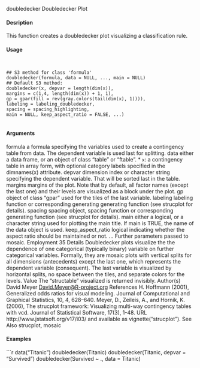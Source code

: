 
doubledecker Doubledecker Plot

#### Desription

This function creates a doubledecker plot visualizing a classification rule.

#### Usage
<pre><code>

## S3 method for class 'formula'
doubledecker(formula, data = NULL, ..., main = NULL)
## Default S3 method:
doubledecker(x, depvar = length(dim(x)),
margins = c(1,4, length(dim(x)) + 1, 1),
gp = gpar(fill = rev(gray.colors(tail(dim(x), 1)))),
labeling = labeling_doubledecker,
spacing = spacing_highlighting,
main = NULL, keep_aspect_ratio = FALSE, ...)

</code></pre>
#### Arguments

formula a formula specifying the variables used to create a contingency table from data.
The dependent variable is used last for splitting.
data either a data frame, or an object of class "table" or "ftable".
* ``x``: a contingency table in array form, with optional category labels specified in the
dimnames(x) attribute.
depvar dimension index or character string specifying the dependent variable. That will
be sorted last in the table.
margins margins of the plot. Note that by default, all factor names (except the last one)
and their levels are visualized as a block under the plot.
gp object of class "gpar" used for the tiles of the last variable.
labeling labeling function or corresponding generating generating function (see strucplot
for details).
spacing spacing object, spacing function or corresponding generating function (see strucplot
for details).
main either a logical, or a character string used for plotting the main title. If main is
TRUE, the name of the data object is used.
keep_aspect_ratio
logical indicating whether the aspect ratio should be maintained or not.
... Further parameters passed to mosaic.
Employment 35
Details
Doubledecker plots visualize the the dependence of one categorical (typically binary) variable on
further categorical variables. Formally, they are mosaic plots with vertical splits for all dimensions
(antecedents) except the last one, which represents the dependent variable (consequent). The last
variable is visualized by horizontal splits, no space between the tiles, and separate colors for the
levels.
Value
The "structable" visualized is returned invisibly.
Author(s)
David Meyer <David.Meyer@R-project.org>
References
H. Hoffmann (2001), Generalized odds ratios for visual modeling. Journal of Computational and
Graphical Statistics, 10, 4, 628–640.
Meyer, D., Zeileis, A., and Hornik, K. (2006), The strucplot framework: Visualizing multi-way contingency
tables with vcd. Journal of Statistical Software, 17(3), 1-48. URL http://www.jstatsoft.org/v17/i03/
and available as vignette("strucplot").
See Also
strucplot, mosaic

#### Examples
```r

data("Titanic")
doubledecker(Titanic)
doubledecker(Titanic, depvar = "Survived")
doubledecker(Survived ~ ., data = Titanic)
